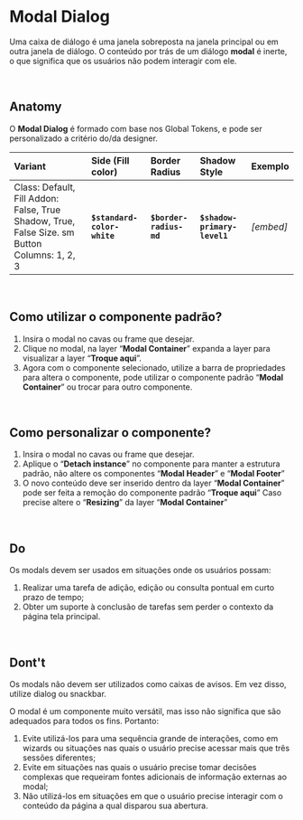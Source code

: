# **Modal Dialog**

Uma caixa de diálogo é uma janela sobreposta na janela principal ou em outra janela de diálogo. O conteúdo por trás de um diálogo **modal** é inerte, o que significa que os usuários não podem interagir com ele.

<br />

## Anatomy

O **Modal Dialog** é formado com base nos Global Tokens, e pode ser personalizado a critério do/da designer.

| Variant                                                                                      | Side (Fill color)           | Border Radius           | Shadow Style                 | Exemplo   |
| :------------------------------------------------------------------------------------------- | :-------------------------- | :---------------------- | :--------------------------- | :-------- |
| Class: Default, Fill Addon: False, True Shadow, True, False Size. sm Button Columns: 1, 2, 3 | **`$standard-color-white`** | **`$border-radius-md`** | **`$shadow-primary-level1`** | _[embed]_ |

<br />

## Como utilizar o componente padrão?

1. Insira o modal no cavas ou frame que desejar.
2. Clique no modal, na layer “**Modal Container**” expanda a layer para visualizar a layer “**Troque aqui**”.
3. Agora com o componente selecionado, utilize a barra de propriedades para altera o componente, pode utilizar o componente padrão “**Modal Container**” ou trocar para outro componente.

<br />

## Como personalizar o componente?

1. Insira o modal no cavas ou frame que desejar.
2. Aplique o “**Detach instance**” no componente para manter a estrutura padrão, não altere os componentes “**Modal Header**” e “**Modal Footer**”
3. O novo conteúdo deve ser inserido dentro da layer “**Modal Container**” pode ser feita a remoção do componente padrão “**Troque aqui**”
   Caso precise altere o “**Resizing**” da layer “**Modal Container**”

<br />

## Do

Os modals devem ser usados em situações onde os usuários possam:

1. Realizar uma tarefa de adição, edição ou consulta pontual em curto prazo de tempo;
2. Obter um suporte à conclusão de tarefas sem perder o contexto da página tela principal.

<br />

## Dont't

Os modals não devem ser utilizados como caixas de avisos. Em vez disso, utilize dialog ou snackbar.

O modal é um componente muito versátil, mas isso não significa que são adequados para todos os fins. Portanto:

1. Evite utilizá-los para uma sequência grande de interações, como em wizards ou situações nas quais o usuário precise acessar mais que três sessões diferentes;
2. Evite em situações nas quais o usuário precise tomar decisões complexas que requeiram fontes adicionais de informação externas ao modal;
3. Não utilizá-los em situações em que o usuário precise interagir com o conteúdo da página a qual disparou sua abertura.
